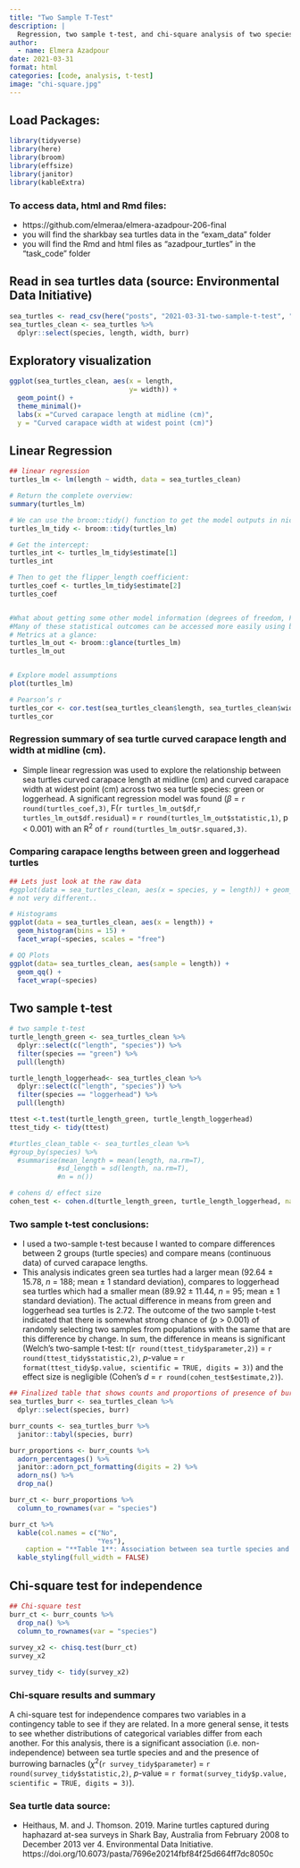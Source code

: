 ```yaml
---
title: "Two Sample T-Test"
description: |
  Regression, two sample t-test, and chi-square analysis of two species of sea turtles in Shark Bay, Australia .
author:
  - name: Elmera Azadpour
date: 2021-03-31
format: html
categories: [code, analysis, t-test]
image: "chi-square.jpg"
---
```


## Load Packages:

```r
library(tidyverse)
library(here)
library(broom)
library(effsize)
library(janitor)
library(kableExtra)
```

### To access data, html and Rmd files:

-   https://github.com/elmeraa/elmera-azadpour-206-final
-   you will find the sharkbay sea turtles data in the "exam_data" folder
-   you will find the Rmd and html files as "azadpour_turtles" in the "task_code" folder

## Read in sea turtles data (source: Environmental Data Initiative)

```r
sea_turtles <- read_csv(here("posts", "2021-03-31-two-sample-t-test", "sharkbay_sea_turtles.csv")) 
sea_turtles_clean <- sea_turtles %>% 
  dplyr::select(species, length, width, burr)
```

## Exploratory visualization

```r
ggplot(sea_turtles_clean, aes(x = length,
                              y= width)) +
  geom_point() +
  theme_minimal()+
  labs(x ="Curved carapace length at midline (cm)", 
  y = "Curved carapace width at widest point (cm)")
```

## Linear Regression

```r
## linear regression 
turtles_lm <- lm(length ~ width, data = sea_turtles_clean)

# Return the complete overview:
summary(turtles_lm)

# We can use the broom::tidy() function to get the model outputs in nice data frame format:
turtles_lm_tidy <- broom::tidy(turtles_lm)

# Get the intercept: 
turtles_int <- turtles_lm_tidy$estimate[1]
turtles_int

# Then to get the flipper_length coefficient:
turtles_coef <- turtles_lm_tidy$estimate[2]
turtles_coef


#What about getting some other model information (degrees of freedom, F-statistic, p-value, etc.)?
#Many of these statistical outcomes can be accessed more easily using broom::glance().
# Metrics at a glance: 
turtles_lm_out <- broom::glance(turtles_lm)
turtles_lm_out


# Explore model assumptions
plot(turtles_lm)

# Pearson’s r
turtles_cor <- cor.test(sea_turtles_clean$length, sea_turtles_clean$width)
turtles_cor
```

### Regression summary of sea turtle curved carapace length and width at midline (cm).

-   Simple linear regression was used to explore the relationship between sea turtles curved carapace length at midline (cm) and curved carapace width at widest point (cm) across two sea turtle species: green or loggerhead. A significant regression model was found ($\beta$ = `r round(turtles_coef,3)`, F(`r turtles_lm_out$df`,`r turtles_lm_out$df.residual`) = `r round(turtles_lm_out$statistic,1)`, p \< 0.001) with an R^2^ of `r round(turtles_lm_out$r.squared,3)`.

### Comparing carapace lengths between green and loggerhead turtles

```r
## Lets just look at the raw data 
#ggplot(data = sea_turtles_clean, aes(x = species, y = length)) + geom_boxplot(aes(col=species))
# not very different.. 

# Histograms
ggplot(data = sea_turtles_clean, aes(x = length)) +
  geom_histogram(bins = 15) +
  facet_wrap(~species, scales = "free")

# QQ Plots
ggplot(data= sea_turtles_clean, aes(sample = length)) +
  geom_qq() +
  facet_wrap(~species)
```

## Two sample t-test

```r
# two sample t-test
turtle_length_green <- sea_turtles_clean %>% 
  dplyr::select(c("length", "species")) %>% 
  filter(species == "green") %>% 
  pull(length)

turtle_length_loggerhead<- sea_turtles_clean %>% 
  dplyr::select(c("length", "species")) %>% 
  filter(species == "loggerhead") %>% 
  pull(length)

ttest <-t.test(turtle_length_green, turtle_length_loggerhead)
ttest_tidy <- tidy(ttest)

#turtles_clean_table <- sea_turtles_clean %>% 
#group_by(species) %>% 
  #summarise(mean_length = mean(length, na.rm=T),
            #sd_length = sd(length, na.rm=T),
            #n = n())

# cohens d/ effect size
cohen_test <- cohen.d(turtle_length_green, turtle_length_loggerhead, na.rm = TRUE)
```

### Two sample t-test conclusions:

-   I used a two-sample t-test because I wanted to compare differences between 2 groups (turtle species) and compare means (continuous data) of curved carapace lengths.
-   This analysis indicates green sea turtles had a larger mean (92.64 ± 15.78, *n* = 188; mean ± 1 standard deviation), compares to loggerhead sea turtles which had a smaller mean (89.92 ± 11.44, *n* = 95; mean ± 1 standard deviation). The actual difference in means from green and loggerhead sea turtles is 2.72. The outcome of the two sample t-test indicated that there is somewhat strong chance of (*p* \> 0.001) of randomly selecting two samples from populations with the same that are this difference by change. In sum, the difference in means is significant (Welch's two-sample t-test: t(`r round(ttest_tidy$parameter,2)`) = `r round(ttest_tidy$statistic,2)`, *p*-value = `r format(ttest_tidy$p.value, scientific = TRUE, digits = 3)`) and the effect size is negligible (Cohen's *d* = `r round(cohen_test$estimate,2)`).

```r
## Finalized table that shows counts and proportions of presence of burrowing barnacles to sea turtle species"
sea_turtles_burr <- sea_turtles_clean %>%  
  dplyr::select(species, burr)

burr_counts <- sea_turtles_burr %>% 
  janitor::tabyl(species, burr)

burr_proportions <- burr_counts %>% 
  adorn_percentages() %>% 
  janitor::adorn_pct_formatting(digits = 2) %>% 
  adorn_ns() %>% 
  drop_na()

burr_ct <- burr_proportions %>% 
  column_to_rownames(var = "species")

burr_ct %>%  
  kable(col.names = c("No",
                      "Yes"),
    caption = "**Table 1**: Association between sea turtle species and presence of burrowing barnacles") %>% 
  kable_styling(full_width = FALSE)
```

## Chi-square test for independence

```r
## Chi-square test
burr_ct <- burr_counts %>%   
  drop_na() %>% 
  column_to_rownames(var = "species")
  
survey_x2 <- chisq.test(burr_ct)
survey_x2

survey_tidy <- tidy(survey_x2)
```

### Chi-square results and summary

A chi-square test for independence compares two variables in a contingency table to see if they are related. In a more general sense, it tests to see whether distributions of categorical variables differ from each another. For this analysis, there is a significant association (i.e. non-independence) between sea turtle species and and the presence of burrowing barnacles ($\chi$^2^(`r survey_tidy$parameter`) = `r round(survey_tidy$statistic,2)`, *p*-value = `r format(survey_tidy$p.value, scientific = TRUE, digits = 3)`).

### Sea turtle data source:

-   Heithaus, M. and J. Thomson. 2019. Marine turtles captured during haphazard at-sea surveys in Shark Bay, Australia from February 2008 to December 2013 ver 4. Environmental Data Initiative. https://doi.org/10.6073/pasta/7696e20214fbf84f25d664ff7dc8050c
